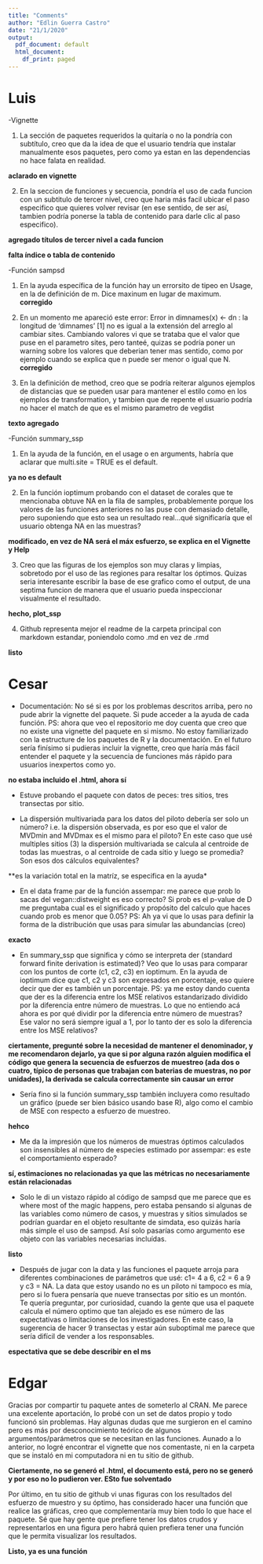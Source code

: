 ```yaml
---
title: "Comments"
author: "Edlin Guerra Castro"
date: "21/1/2020"
output:
  pdf_document: default
  html_document:
    df_print: paged
---
```


# Luis

-Vignette

1. La sección de paquetes requeridos la quitaría o no la pondría con subtítulo, creo que da la idea de que el usuario tendría que instalar manualmente esos paquetes, pero como ya estan en las dependencias no hace falata en realidad.

**aclarado en vignette**

2. En la seccion de funciones y secuencia, pondría el uso de cada funcion con un subtitulo de tercer nivel, creo que haria más facil ubicar el paso especifico que quieres volver revisar (en ese sentido, de ser así, tambien podría ponerse la tabla de contenido para darle clic al paso especifico).

**agregado títulos de tercer nivel a cada funcion**

**falta índice o tabla de contenido**

-Función sampsd

1. En la ayuda específica de la función hay un errorsito de tipeo en Usage, en la de definición de m. Dice maxinum en lugar de maximum.
**corregido**

2. En un momento me apareció este error: Error in dimnames(x) <- dn :  la longitud de 'dimnames' [1] no es igual a la extensión del arreglo al cambiar sites. Cambiando valores vi que se trataba que el valor que puse en el parametro sites, pero tanteé, quizas se podría poner un warning sobre los valores que deberian tener mas sentido, como por ejemplo cuando se explica que n puede ser menor o igual que N.
**corregido**

3. En la definición de method, creo que se podría reiterar algunos ejemplos de distancias que se pueden usar para mantener el estilo como en los ejemplos de transformation, y tambien que de repente el usuario podría no hacer el match de que es el mismo parametro de vegdist

**texto agregado**
    
-Función summary_ssp

1. En la ayuda de la función, en el usage o en arguments, habría que aclarar que multi.site = TRUE es el default.

**ya no es default**

2. En la función ioptimum probando con el dataset de corales que te mencionaba obtuve NA en la fila de samples, probablemente porque los valores de las funciones anteriores no las puse con demasiado detalle, pero suponiendo que esto sea un resultado real...qué significaría que el usuario obtenga NA en las muestras?

**modificado, en vez de NA será el máx esfuerzo, se explica en el Vignette y Help**

3. Creo que las figuras de los ejemplos son muy claras y limpias, sobretodo por el uso de las regiones para resaltar los óptimos. Quizas seria interesante escribir la base de ese grafico como el output, de una septima funcion de manera que el usuario pueda inspeccionar visualmente el resultado.

**hecho, plot_ssp**

4. Github representa mejor el readme de la carpeta principal con markdown estandar, poniendolo como .md en vez  de .rmd

**listo**


# Cesar

-  Documentación: No sé si es por los problemas descritos arriba, pero no pude abrir la vignette del paquete. Si pude acceder a la ayuda de cada función. PS: ahora que veo el repositorio me doy cuenta que creo que no existe una vignette del paquete en si mismo. No estoy familiarizado con la estructure de los paquetes de R y la documentación. En el futuro sería finísimo si pudieras incluir la vignette, creo que haría más fácil entender el paquete y la secuencia de funciones más rápido para usuarios inexpertos como yo.

**no estaba incluido el .html, ahora sí**

- Estuve probando el paquete con datos de peces: tres sitios, tres transectas por sitio. 

- La dispersión multivariada para los datos del piloto debería ser solo un número? i.e. la dispersión observada, es por eso que el valor de MVDmin and MVDmax es el mismo para el piloto? En este caso que usé multiples sitios (3) la dispersión multivariada se calcula al centroide de todas las muestras, o al centroide de cada sitio y luego se promedia? Son esos dos cálculos equivalentes?

**es la variación total en la matríz, se especifica en la ayuda*

- En el data frame par de la función assempar: me parece que prob lo sacas del vegan::distweight es eso correcto? Si prob es el p-value de D me preguntaba cual es el significado y propósito del calculo que haces cuando prob es menor que 0.05? PS: Ah ya vi que lo usas para definir la forma de la distribución que usas para simular las abundancias (creo)

**exacto**

- En summary_ssp que significa y cómo se interpreta der (standard forward finite derivation is estimated)? Veo que lo usas para comparar con los puntos de corte (c1, c2, c3) en ioptimum. En la ayuda de ioptimum dice que c1, c2 y c3 son expresados en porcentaje, eso quiere decir que der es también un porcentaje. PS: ya me estoy dando cuenta que der  es la diferencia entre los MSE relativos estandarizado dividido por la diferencia entre número de muestras. Lo que no entiendo acá ahora es por qué dividir por la diferencia entre número de muestras? Ese valor no será siempre igual a 1, por lo tanto der  es solo la diferencia entre los MSE relativos?

**ciertamente, pregunté sobre la necesidad de mantener el denominador, y me recomendaron dejarlo, ya que si por alguna razón alguien modifica el código que genera la secuencia de esfuerzos de muestreo (ada dos o cuatro, típico de personas que trabajan con baterias de muestras, no por unidades), la derivada se calcula correctamente sin causar un error**

- Sería fino si la función summary_ssp también incluyera como resultado un gráfico (puede ser bien básico usando base R), algo como el cambio de MSE con respecto a esfuerzo de muestreo.

**hehco**

- Me da la impresión que los números de muestras óptimos calculados son insensibles al número de especies estimado por assempar: es este el comportamiento esperado?

**sí, estimaciones no relacionadas ya que las métricas no necesariamente están relacionadas**

- Solo le di un vistazo rápido al código de sampsd que me parece que es where most of the magic happens, pero estaba pensando si algunas de las variables como número de casos, y muestras y sitios simulados se podrían guardar en el objeto resultante de simdata, eso quizás haría más simple el uso de sampsd. Así solo pasarías como argumento ese objeto con las variables necesarias incluídas.

**listo**

- Después de jugar con la data y las funciones el paquete arroja para diferentes combinaciones de parámetros que usé: c1= 4 a 6, c2 = 6 a 9 y c3 = NA. La data que estoy usando no es un piloto ni tampoco es mía, pero si lo fuera pensaría que nueve transectas por sitio es un montón. Te quería preguntar, por curiosidad, cuando la gente que usa el paquete calcula el número optimo que tan alejado es ese número de las expectativas o limitaciones de los investigadores. En este caso, la sugerencia de hacer 9 transectas y estar aún suboptimal me parece que sería difícil de vender a los responsables.

**espectativa que se debe describir en el ms**

# Edgar

Gracias por compartir tu paquete antes de someterlo al CRAN. Me parece una excelente aportación, lo probé con un set de datos propio y todo funcionó sin problemas. Hay algunas dudas que me surgieron en el camino pero es más por desconocimiento teórico de algunos argumentos/parámetros que se necesitan en las funciones. Aunado a lo anterior, no logré encontrar el vignette que nos comentaste, ni en la carpeta que se instaló en mi computadora ni en tu sitio de github.

**Ciertamente, no se generó el .html, el documento está, pero no se generó y por eso no lo pudieron ver. ESto fue solventado**

Por último, en tu sitio de github vi unas figuras con los resultados del esfuerzo de muestro y su óptimo, has considerado hacer una función que realice las gráficas, creo que complementaría muy bien todo lo que hace el paquete. Sé que hay gente que prefiere tener los datos crudos y representarlos en una figura pero habrá quien prefiera tener una función que le permita visualizar los resultados.

**Listo, ya es una función**
